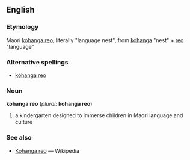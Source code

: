 ==English==
===Etymology===
Maori [[kōhanga reo]], literally "language nest", from [[kōhanga]] "nest" + [[reo]] "language"

===Alternative spellings===
*[[kōhanga reo]]

===Noun===
'''kohanga reo''' (''plural:'' '''kohanga reo''')
# a kindergarten designed to immerse children in Maori language and culture


===See also===
*[[w:Kohanga reo|Kohanga reo]] — Wikipedia